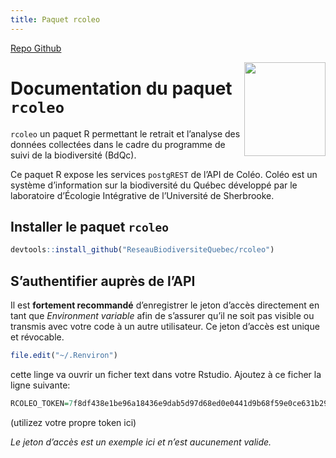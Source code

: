 ```yaml
---
title: Paquet rcoleo
---
```


[Repo Github](https://github.com/ReseauBiodiversiteQuebec/rcoleo)

<img src="assets/img/rcoleo_logo.svg" width="130" height="150" align="right"/>

# Documentation du paquet `rcoleo`

`rcoleo` un paquet R permettant le retrait et l'analyse des données collectées dans le cadre du programme de suivi de la biodiversité (BdQc).

Ce paquet R expose les services `postgREST` de l'API de Coléo. Coléo est un système d'information sur la biodiversité du Québec développé par le laboratoire d'Écologie Intégrative de l'Université de Sherbrooke.


## Installer le paquet `rcoleo`

```r
devtools::install_github("ReseauBiodiversiteQuebec/rcoleo")
```

## S'authentifier auprès de l'API

Il est **fortement recommandé** d'enregistrer le jeton d'accès directement en tant que _Environment variable_ afin de s'assurer qu'il ne soit pas visible ou transmis avec votre code à un autre utilisateur. Ce jeton d'accès est unique et révocable. 

```r
file.edit("~/.Renviron")
```

cette linge va ouvrir un ficher text dans votre Rstudio. Ajoutez à ce ficher la ligne suivante:


```r
RCOLEO_TOKEN=7f8df438e1be96a18436e9dab5d97d68ed0e0441d9b68f59e0ce631b2919f3aa
```

(utilizez votre propre token ici)

*Le jeton d'accès est un exemple ici et n'est aucunement valide.*